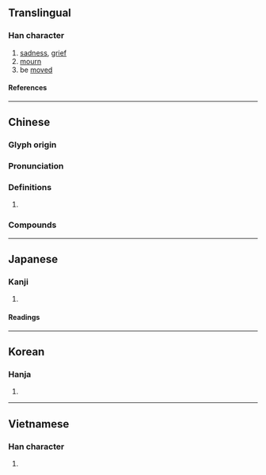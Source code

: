 {{also|恸}}
{{character info/new}}
==Translingual==

===Han character===
{{Han char|rn=61|rad=心|as=11|sn=14|four=94027|canj=PHGS|ids=⿰忄動}}

# [[sadness]], [[grief]]
# [[mourn]]
# be [[moved]]

====References====
{{Han ref|kx=0399.060|dkj=11103|dj=0738.220|hdz=42346.060|uh=615F}}

----

==Chinese==
{{zh-forms|s=恸}}

===Glyph origin===
{{Han etym}}

===Pronunciation===
{{zh-pron
|m=tòng
|c=dung6
|mc=y
|oc=y
|cat=
}}

===Definitions===
{{zh-hanzi}}

# {{rfdef|zh}}

===Compounds===
{{zh-der|慟哭|慟絕|哀慟|大慟|慟哭流涕|悲慟|撫尸慟哭|撫膺大慟|觸目慟心}}

----

==Japanese==

===Kanji===
{{ja-kanji|grade=|rs=心11}}

# {{rfdef|ja|sort=心11}}

====Readings====
{{ja-readings
|goon=ずう
|kanon=とう
|kanyoon=どう
|kun=なげ-く
}}

----

==Korean==

===Hanja===
{{ko-hanja|통}}

# {{rfdef|ko|sort=心11}}

----

==Vietnamese==

===Han character===
{{vi-readings|rs=心11|reading=đỏng}}

# {{rfdef|vi|sort=心11}}